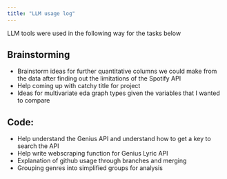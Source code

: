 ```yaml
---
title: "LLM usage log"
---
```


LLM tools were used in the following way for the tasks below

## Brainstorming

* Brainstorm ideas for further quantitative columns we could make from the data after finding out the limitations of the Spotify API
* Help coming up with catchy title for project
* Ideas for multivariate eda graph types given the variables that I wanted to compare

## Code: 

* Help understand the Genius API and understand how to get a key to search the API
* Help write webscraping function for Genius Lyric API
* Explanation of github usage through branches and merging
* Grouping genres into simplified groups for analysis